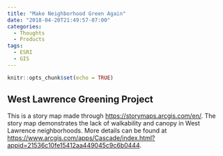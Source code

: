 ```yaml
---
title: "Make Neighborhood Green Again"
date: "2018-04-20T21:49:57-07:00"
categories:
  - Thoughts
  - Products
tags:
  - ESRI
  - GIS
---
```


```r
knitr::opts_chunk$set(echo = TRUE)
```

## West Lawrence Greening Project

This is a story map made through <https://storymaps.arcgis.com/en/>. The story map demonstrates the lack of walkability and canopy in West Lawrence neighborhoods. More details can be found at <https://www.arcgis.com/apps/Cascade/index.html?appid=21536c10fe15412aa449045c9c6b0444>.

